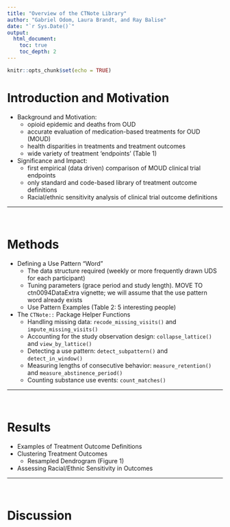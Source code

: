 ```yaml
---
title: "Overview of the CTNote Library"
author: "Gabriel Odom, Laura Brandt, and Ray Balise"
date: "`r Sys.Date()`"
output:
  html_document:
    toc: true
    toc_depth: 2
---
```


```r
knitr::opts_chunk$set(echo = TRUE)
```

# Introduction and Motivation

- Background and Motivation:
    + opioid epidemic and deaths from OUD
    + accurate evaluation of medication-based treatments for OUD (MOUD)
    + health disparities in treatments and treatment outcomes
    + wide variety of treatment 'endpoints' (Table 1)
- Significance and Impact:
    + first empirical (data driven) comparison of MOUD clinical trial endpoints
    + only standard and code-based library of treatment outcome definitions
    + Racial/ethnic sensitivity analysis of clinical trial outcome definitions


*******************************************************************************
</br>


# Methods

- Defining a Use Pattern "Word"
    + The data structure required (weekly or more frequently drawn UDS for each participant)
    + Tuning parameters (grace period and study length). MOVE TO ctn0094DataExtra vignette; we will assume that the use pattern word already exists
    + Use Pattern Examples (Table 2: 5 interesting people)
- The `CTNote::` Package Helper Functions
    + Handling missing data: `recode_missing_visits()` and `impute_missing_visits()`
    + Accounting for the study observation design: `collapse_lattice()` and `view_by_lattice()`
    + Detecting a use pattern: `detect_subpattern()` and `detect_in_window()`
    + Measuring lengths of consecutive behavior: `measure_retention()` and `measure_abstinence_period()`
    + Counting substance use events: `count_matches()`


*******************************************************************************
</br>


# Results

- Examples of Treatment Outcome Definitions
- Clustering Treatment Outcomes
    + Resampled Dendrogram (Figure 1)
- Assessing Racial/Ethnic Sensitivity in Outcomes


*******************************************************************************
</br>


# Discussion
